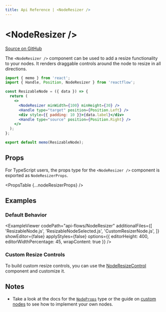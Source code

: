 ```yaml
---
title: Api Reference | <NodeResizer />
---
```



# &lt;NodeResizer />

[Source on GitHub](https://github.com/wbkd/react-flow/blob/bacaa99c73b347856f63c5d495f5a0829be1e431/packages/node-resizer/src/NodeResizer.tsx/#L9)

The `<NodeResizer />` component can be used to add a resize functionality to your
nodes. It renders draggable controls around the node to resize in all directions.

```jsx
import { memo } from 'react';
import { Handle, Position, NodeResizer } from 'reactflow';

const ResizableNode = ({ data }) => {
  return (
    <>
      <NodeResizer minWidth={100} minHeight={30} />
      <Handle type="target" position={Position.Left} />
      <div style={{ padding: 10 }}>{data.label}</div>
      <Handle type="source" position={Position.Right} />
    </>
  );
};

export default memo(ResizableNode);
```

## Props

For TypeScript users, the props type for the `<NodeResizer />` component is exported
as `NodeResizerProps`.

<PropsTable {...nodeResizerProps} />

## Examples

### Default Behavior

<ExampleViewer
  codePath="api-flows/NodeResizer"
  additionalFiles={[
    'ResizableNode.js',
    'ResizableNodeSelected.js',
    'CustomResizerNode.js',
  ]}
  showEditor={false}
  applyStyles={false}
  options={{ editorHeight: 400, editorWidthPercentage: 45, wrapContent: true }}
/>

### Custom Resize Controls

To build custom resize controls, you can use the [NodeResizeControl](/api-reference/components/node-resize-control) component and customize it.

## Notes

- Take a look at the docs for the [`NodeProps`](/api-reference/types/node-props) type or the
  guide on [custom nodes](/learn/customization/custom-nodes) to see how to
  implement your own nodes.
